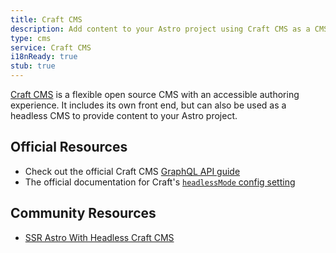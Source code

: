 ```yaml
---
title: Craft CMS
description: Add content to your Astro project using Craft CMS as a CMS
type: cms
service: Craft CMS
i18nReady: true
stub: true
---
```


[Craft CMS](https://craftcms.com/) is a flexible open source CMS with an accessible authoring experience. It includes its own front end, but can also be used as a headless CMS to provide content to your Astro project.

## Official Resources

- Check out the official Craft CMS [GraphQL API guide](https://craftcms.com/docs/5.x/development/graphql.html)
- The official documentation for Craft's [`headlessMode` config setting](https://github.com/Thinkmill/keystatic/tree/main/templates/astro)

## Community Resources

- [SSR Astro With Headless Craft CMS](https://www.olets.dev/posts/ssr-astro-with-headless-craft-cms/)
